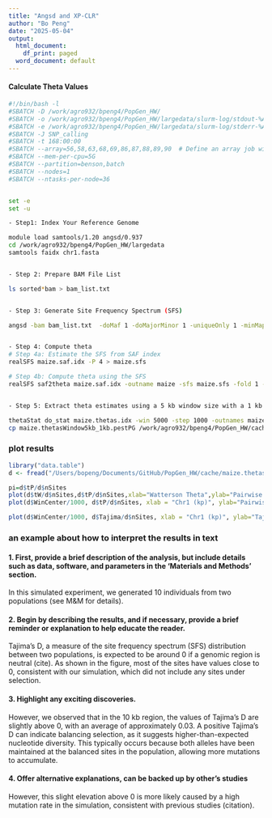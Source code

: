 ```yaml
---
title: "Angsd and XP-CLR"
author: "Bo Peng"
date: "2025-05-04"
output:
  html_document:
    df_print: paged
  word_document: default
---
```


#### Calculate Theta Values

```bash
#!/bin/bash -l
#SBATCH -D /work/agro932/bpeng4/PopGen_HW/
#SBATCH -o /work/agro932/bpeng4/PopGen_HW/largedata/slurm-log/stdout-%A_%a.txt
#SBATCH -e /work/agro932/bpeng4/PopGen_HW/largedata/slurm-log/stderr-%A_%a.txt
#SBATCH -J SNP_calling
#SBATCH -t 168:00:00
#SBATCH --array=56,58,63,68,69,86,87,88,89,90  # Define an array job with specific task IDs
#SBATCH --mem-per-cpu=5G       
#SBATCH --partition=benson,batch
#SBATCH --nodes=1
#SBATCH --ntasks-per-node=36


set -e
set -u

- Step1: Index Your Reference Genome

module load samtools/1.20 angsd/0.937
cd /work/agro932/bpeng4/PopGen_HW/largedata
samtools faidx chr1.fasta


- Step 2: Prepare BAM File List

ls sorted*bam > bam_list.txt


- Step 3: Generate Site Frequency Spectrum (SFS)

angsd -bam bam_list.txt  -doMaf 1 -doMajorMinor 1 -uniqueOnly 1 -minMapQ 30 -minQ 20 -minInd 6 -doSaf 1 -anc chr1.fasta -GL 2 -out maize -P 4


- Step 4: Compute theta
# Step 4a: Estimate the SFS from SAF index
realSFS maize.saf.idx -P 4 > maize.sfs

# Step 4b: Compute theta using the SFS
realSFS saf2theta maize.saf.idx -outname maize -sfs maize.sfs -fold 1 -P 4


- Step 5: Extract theta estimates using a 5 kb window size with a 1 kb step size.

thetaStat do_stat maize.thetas.idx -win 5000 -step 1000 -outnames maize.thetasWindow5kb_1kb
cp maize.thetasWindow5kb_1kb.pestPG /work/agro932/bpeng4/PopGen_HW/cache/
```



### plot results

```r
library("data.table")
d <- fread("/Users/bopeng/Documents/GitHub/PopGen_HW/cache/maize.thetasWindow5kb_1kb.pestPG", header=T, data.table=F)

pi=d$tP/d$nSites
plot(d$tW/d$nSites,d$tP/d$nSites,xlab="Watterson Theta",ylab="Pairwise Theta",pch=16,col=adjustcolor("blue",alpha.f = 0.5))
plot(d$WinCenter/1000, d$tP/d$nSites, xlab = "Chr1 (kp)", ylab="Pairwise Theta")
```

```r
plot(d$WinCenter/1000, d$Tajima/d$nSites, xlab = "Chr1 (kp)", ylab="Tajima's D")
```

### an example about how to interpret the results in text

#### 1. First, provide a brief description of the analysis, but include details such as data, software, and parameters in the 'Materials and Methods' section.

In this simulated experiment, we generated 10 individuals from two populations (see M&M for details).

#### 2. Begin by describing the results, and if necessary, provide a brief reminder or explanation to help educate the reader.

Tajima's D, a measure of the site frequency spectrum (SFS) distribution between two populations, is expected to be around 0 if a genomic region is neutral (cite). As shown in the figure, most of the sites have values close to 0, consistent with our simulation, which did not include any sites under selection.

#### 3. Highlight any exciting discoveries.

However, we observed that in the 10 kb region, the values of Tajima's D are slightly above 0, with an average of approximately 0.03. A positive Tajima's D can indicate balancing selection, as it suggests higher-than-expected nucleotide diversity. This typically occurs because both alleles have been maintained at the balanced sites in the population, allowing more mutations to accumulate. 

#### 4. Offer alternative explanations, can be backed up by other's studies

However, this slight elevation above 0 is more likely caused by a high mutation rate in the simulation, consistent with previous studies (citation).



